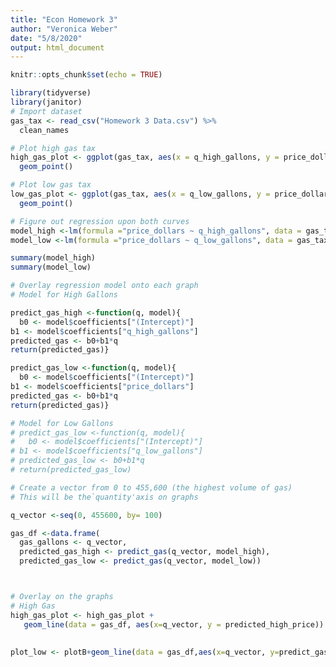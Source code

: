 ```yaml
---
title: "Econ Homework 3"
author: "Veronica Weber"
date: "5/8/2020"
output: html_document
---
```


```r
knitr::opts_chunk$set(echo = TRUE)
```

```r
library(tidyverse)
library(janitor)
# Import dataset
gas_tax <- read_csv("Homework 3 Data.csv") %>% 
  clean_names

# Plot high gas tax
high_gas_plot <- ggplot(gas_tax, aes(x = q_high_gallons, y = price_dollars)) +
  geom_point()

# Plot low gas tax
low_gas_plot <- ggplot(gas_tax, aes(x = q_low_gallons, y = price_dollars)) + 
  geom_point()

# Figure out regression upon both curves
model_high <-lm(formula ="price_dollars ~ q_high_gallons", data = gas_tax)
model_low <-lm(formula ="price_dollars ~ q_low_gallons", data = gas_tax)

summary(model_high)
summary(model_low)

# Overlay regression model onto each graph
# Model for High Gallons

predict_gas_high <-function(q, model){
  b0 <- model$coefficients["(Intercept)"]
b1 <- model$coefficients["q_high_gallons"]
predicted_gas <- b0+b1*q 
return(predicted_gas)}

predict_gas_low <-function(q, model){
  b0 <- model$coefficients["(Intercept)"]
b1 <- model$coefficients["price_dollars"]
predicted_gas <- b0+b1*q 
return(predicted_gas)}

# Model for Low Gallons 
# predict_gas_low <-function(q, model){
#   b0 <- model$coefficients["(Intercept)"]
# b1 <- model$coefficients["q_low_gallons"]
# predicted_gas_low <- b0+b1*q
# return(predicted_gas_low)

# Create a vector from 0 to 455,600 (the highest volume of gas)
# This will be the`quantity'axis on graphs

q_vector <-seq(0, 455600, by= 100)

gas_df <-data.frame(
  gas_gallons <- q_vector,
  predicted_gas_high <- predict_gas(q_vector, model_high),
  predicted_gas_low <- predict_gas(q_vector, model_low))



# Overlay on the graphs
# High Gas
high_gas_plot <- high_gas_plot +
   geom_line(data = gas_df, aes(x=q_vector, y = predicted_high_price))
        
        
plot_low <- plotB+geom_line(data = gas_df,aes(x=q_vector, y=predict_gas_low))






```

